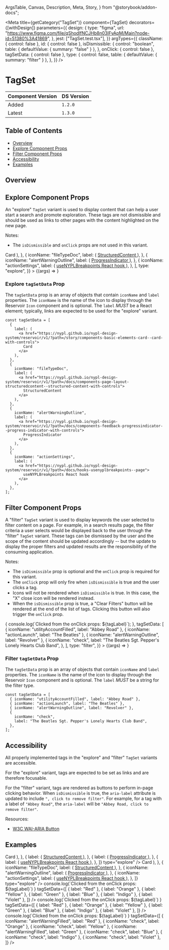   ArgsTable,
  Canvas,
  Description,
  Meta,
  Story,
} from "@storybook/addon-docs";


<Meta
  title={getCategory("TagSet")}
  component={TagSet}
  decorators={[withDesign]}
  parameters={{
    design: {
      type: "figma",
      url: "https://www.figma.com/file/qShodlfNCJHb8n03IFyApM/Main?node-id=51380%3A41869",
    },
    jest: ["TagSet.test.tsx"],
  }}
  argTypes={{
    className: { control: false },
    id: { control: false },
    isDismissible: {
      control: "boolean",
      table: { defaultValue: { summary: "false" } },
    },
    onClick: { control: false },
    tagSetData: { control: false },
    type: {
      control: false,
      table: { defaultValue: { summary: "filter" } },
    },
  }}
/>

# TagSet

| Component Version | DS Version |
| ----------------- | ---------- |
| Added             | `1.2.0`    |
| Latest            | `1.3.0`    |

## Table of Contents

- [Overview](#overview)
- [Explore Component Props](#explore-component-props)
- [Filter Component Props](#filter-component-props)
- [Accessibility](#accessibility)
- [Examples](#examples)

## Overview

<Description of={TagSet} />

## Explore Component Props

An "explore" `TagSet` variant is used to display content that can help a user
start a search and promote exploration. These tags are not dismissible and should
be used as links to other pages with the content highlighted on the new page.

Notes:

- The `isDismissible` and `onClick` props are not used in this variant.

<Canvas withToolbar>
  <Story
    name="TagSet Explore with Controls"
    argTypes={{
      isDismissible: { table: { disable: true } },
      onClick: { table: { disable: true } },
      tagSetData: { control: false },
    }}
    args={{
      className: undefined,
      id: "tagSet-id-explore",
      isDismissible: undefined,
      onClick: undefined,
      tagSetData: [
        {
          label: (
            <a href="https://nypl.github.io/nypl-design-system/reservoir/v1/?path=/story/components-basic-elements-card--card-with-controls">
              Card
            </a>
          ),
        },
        {
          iconName: "fileTypeDoc",
          label: (
            <a href="https://nypl.github.io/nypl-design-system/reservoir/v1/?path=/docs/components-page-layout-structuredcontent--structured-content-with-controls">
              StructuredContent
            </a>
          ),
        },
        {
          iconName: "alertWarningOutline",
          label: (
            <a href="https://nypl.github.io/nypl-design-system/reservoir/v1/?path=/docs/components-feedback-progressindicator--progress-indicator-with-controls">
              ProgressIndicator
            </a>
          ),
        },
        {
          iconName: "actionSettings",
          label: (
            <a href="https://nypl.github.io/nypl-design-system/reservoir/v1/?path=/docs/hooks-usenyplbreakpoints--page">
              useNYPLBreakpoints React hook
            </a>
          ),
        },
      ],
      type: "explore",
    }}
  >
    {(args) => <TagSet {...args} />}
  </Story>
</Canvas>

<ArgsTable story="TagSet Explore with Controls" />

### Explore `tagSetData` Prop

The `tagSetData` prop is an array of objects that contain `iconName` and `label`
properties. The `iconName` is the name of the icon to display through the
Reservoir `Icon` component and is optional. The `label` _MUST_ be a React
element; typically, links are expected to be used for the "explore" variant.

```tsx
const tagSetData = [
  {
    label: (
      <a href="https://nypl.github.io/nypl-design-system/reservoir/v1/?path=/story/components-basic-elements-card--card-with-controls">
        Card
      </a>
    ),
  },
  {
    iconName: "fileTypeDoc",
    label: (
      <a href="https://nypl.github.io/nypl-design-system/reservoir/v1/?path=/docs/components-page-layout-structuredcontent--structured-content-with-controls">
        StructuredContent
      </a>
    ),
  },
  {
    iconName: "alertWarningOutline",
    label: (
      <a href="https://nypl.github.io/nypl-design-system/reservoir/v1/?path=/docs/components-feedback-progressindicator--progress-indicator-with-controls">
        ProgressIndicator
      </a>
    ),
  },
  {
    iconName: "actionSettings",
    label: (
      <a href="https://nypl.github.io/nypl-design-system/reservoir/v1/?path=/docs/hooks-usenyplbreakpoints--page">
        useNYPLBreakpoints React hook
      </a>
    ),
  },
];
```

## Filter Component Props

A "filter" `TagSet` variant is used to display keywords the user selected to
filter content on a page. For example, in a search results page, the filter
criteria a user selects would be displayed back to the user through the "filter"
`TagSet` variant. These tags can be dismissed by the user and the scope of the
content should be updated accordingly -- but the update to display the proper
filters and updated results are the responsibility of the consuming application.

Notes:

- The `isDismissible` prop is optional and the `onClick` prop is required for
  this variant.
- The `onClick` prop will only fire when `isDismissible` is true and the user
  clicks a tag.
- Icons will not be rendered when `isDismissible` is true. In this case, the "X"
  close icon will be rendered instead.
- When the `isDismissible` prop is true, a "Clear Filters" button will be
  rendered at the end of the list of tags. Clicking this button will also
  trigger the `onClick` prop.

<Canvas withToolbar>
  <Story
    name="TagSet Filter with Controls"
    args={{
      className: undefined,
      id: "tagSet-id-filter",
      isDismissible: true,
      onClick: (tagLabel) => {
        console.log(`Clicked from the onClick props: ${tagLabel}`);
      },
      tagSetData: [
        { iconName: "utilityAccountFilled", label: "Abbey Road" },
        { iconName: "actionLaunch", label: "The Beatles" },
        { iconName: "alertWarningOutline", label: "Revolver" },
        {
          iconName: "check",
          label: "The Beatles Sgt. Pepper's Lonely Hearts Club Band",
        },
      ],
      type: "filter",
    }}
  >
    {(args) => <TagSet {...args} />}
  </Story>
</Canvas>

<ArgsTable story="TagSet Filter with Controls" />

### Filter `tagSetData` Prop

The `tagSetData` prop is an array of objects that contain `iconName` and `label`
properties. The `iconName` is the name of the icon to display through the
Reservoir `Icon` component and is optional. The `label` _MUST_ be a string for
the filter type.

```tsx
const tagSetData = [
  { iconName: "utilityAccountFilled", label: "Abbey Road" },
  { iconName: "actionLaunch", label: "The Beatles" },
  { iconName: "alertWarningOutline", label: "Revolver" },
  {
    iconName: "check",
    label: "The Beatles Sgt. Pepper's Lonely Hearts Club Band",
  },
];
```

## Accessibility

All properly implemented tags in the "explore" and "filter" `TagSet` variants
are accessible.

For the "explore" variant, tags are expected to be set as links and are
therefore focusable.

For the "filter" variant, tags are rendered as buttons to perform in-page
clicking behavior. When `isDismissible` is true, the `aria-label` attribute is
updated to include `", click to remove filter"`. For example, for a tag with a
label of `"Abbey Road"`, the `aria-label` will be
`"Abbey Road, click to remove filter"`.

Resources:

- [W3C WAI-ARIA Button](https://www.w3.org/WAI/ARIA/apg/patterns/button/)

## Examples

<Canvas>
  <DSProvider>
    <VStack align="stretch" gap="l">
      <TagSet
        tagSetData={[
          {
            label: (
              <a href="https://nypl.github.io/nypl-design-system/reservoir/v1/?path=/story/components-basic-elements-card--card-with-controls">
                Card
              </a>
            ),
          },
          {
            label: (
              <a href="https://nypl.github.io/nypl-design-system/reservoir/v1/?path=/docs/components-page-layout-structuredcontent--structured-content-with-controls">
                StructuredContent
              </a>
            ),
          },
          {
            label: (
              <a href="https://nypl.github.io/nypl-design-system/reservoir/v1/?path=/docs/components-feedback-progressindicator--progress-indicator-with-controls">
                ProgressIndicator
              </a>
            ),
          },
          {
            label: (
              <a href="https://nypl.github.io/nypl-design-system/reservoir/v1/?path=/docs/hooks-usenyplbreakpoints--page">
                useNYPLBreakpoints React hook
              </a>
            ),
          },
        ]}
        type="explore"
      />
      <TagSet
        tagSetData={[
          {
            label: (
              <a href="https://nypl.github.io/nypl-design-system/reservoir/v1/?path=/story/components-basic-elements-card--card-with-controls">
                Card
              </a>
            ),
          },
          {
            iconName: "fileTypeDoc",
            label: (
              <a href="https://nypl.github.io/nypl-design-system/reservoir/v1/?path=/docs/components-page-layout-structuredcontent--structured-content-with-controls">
                StructuredContent
              </a>
            ),
          },
          {
            iconName: "alertWarningOutline",
            label: (
              <a href="https://nypl.github.io/nypl-design-system/reservoir/v1/?path=/docs/components-feedback-progressindicator--progress-indicator-with-controls">
                ProgressIndicator
              </a>
            ),
          },
          {
            iconName: "actionSettings",
            label: (
              <a href="https://nypl.github.io/nypl-design-system/reservoir/v1/?path=/docs/hooks-usenyplbreakpoints--page">
                useNYPLBreakpoints React hook
              </a>
            ),
          },
        ]}
        type="explore"
      />
      <TagSet
        onClick={(tagLabel) =>
          console.log(`Clicked from the onClick props: ${tagLabel}`)
        }
        tagSetData={[
          { label: "Red" },
          { label: "Orange" },
          { label: "Yellow" },
          { label: "Green" },
          { label: "Blue" },
          { label: "Indigo" },
          { label: "Violet" },
        ]}
      />
      <TagSet
        isDismissible
        onClick={(tagLabel) =>
          console.log(`Clicked from the onClick props: ${tagLabel}`)
        }
        tagSetData={[
          { label: "Red" },
          { label: "Orange" },
          { label: "Yellow" },
          { label: "Green" },
          { label: "Blue" },
          { label: "Indigo" },
          { label: "Violet" },
        ]}
      />
      <TagSet
        onClick={(tagLabel) =>
          console.log(`Clicked from the onClick props: ${tagLabel}`)
        }
        tagSetData={[
          { iconName: "alertWarningFilled", label: "Red" },
          { iconName: "check", label: "Orange" },
          { iconName: "check", label: "Yellow" },
          { iconName: "alertWarningFilled", label: "Green" },
          { iconName: "check", label: "Blue" },
          { iconName: "check", label: "Indigo" },
          { iconName: "check", label: "Violet" },
        ]}
      />
    </VStack>
  </DSProvider>
</Canvas>

